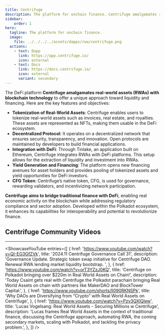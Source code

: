 ```yaml
---
title: Centrifuge
description: The platform for onchain finance. Centrifuge amalgamates real-world assets (RWAs) with blockchain technology.
sidebar: 
    order: 1
hero:
  tagline: The platform for onchain finance.
  image: 
    file: ../../../../assets/dapps/rwa/centrifuge.png
  actions:
    - text: Dapp
      link: https://app.centrifuge.io/
      icon: external
    - text: Docs
      link: https://docs.centrifuge.io/
      icon: external
      variant: secondary
---
```



The DeFi platform **Centrifuge amalgamates real-world assets (RWAs) with blockchain technology** to offer a unique approach toward liquidity and financing. Here are the key features and objectives:

- **Tokenization of Real-World Assets**: Centrifuge enables users to tokenize real-world assets such as invoices, real estate, and royalties. These assets are represented as NFTs, making them usable in the DeFi ecosystem.
- **Decentralized Protocol**: It operates on a decentralized network that ensures security, transparency, and innovation. Open protocols are maintained by developers to build financial applications.
- **Integration with DeFi**: Through Tinlake, an application built on Ethereum, Centrifuge integrates RWAs with DeFi platforms. This setup allows for the extraction of liquidity and investment into RWAs.
- **Yield Generation and Financing**: The platform opens new financing avenues for asset holders and provides pooling of tokenized assets and yield opportunities for DeFi investors.
- **CFG Token**: Centrifuge’s native token, CFG, is used for governance, rewarding validators, and incentivizing network participation.

**Centrifuge aims to bridge traditional finance with DeFi**, enabling real economic activity on the blockchain while addressing regulatory compliance and sector adoption. Developed within the Polkadot ecosystem, it enhances its capabilities for interoperability and potential to revolutionize finance.

## Centrifuge Community Videos
------------
<ShowcaseYouTube
  entries={[
              {
      href: 'https://www.youtube.com/watch?v=QI-EG3GfZVk',
      title: '2024.11 Centrifuge Governance Call 31',
      description: 'Governance Update. Strategic token swap initiative for Centrifuge DAO. Renewal RWA lending market liquidity bootstrap. ',
          },
              {
      href: 'https://www.youtube.com/watch?v=orT3YZzJ0KQ',
      title: 'Centrifuge on Polkadot bringing over $220m in Real World Assets on Chain!',
      description: 'Today Csaint gets real with Centrifuge the Polkadot parachain bringing Real World Assets on chain with partners like MakerDAO and BlockTower Capital.',
          },
                        {
      href: 'https://www.youtube.com/shorts/ll090RKNSPk',
      title: 'Why DAOs are Diversifying from “Crypto” with Real World Assets on Centrifuge',
          },
                                  {
      href: 'https://www.youtube.com/watch?v=Pzv3QXlQlew',
      title: 'Lucas Vogelsang: Real World Assets - Securing Millions w Centrifuge',
      description: 'Lucas frames Real World Assets in the context of traditional finance, discussing the Centrifuge approach, automating RWA, the coming secondary markets, scaling with Polkadot, and tackling the privacy problem.',
          },
  ]} />
